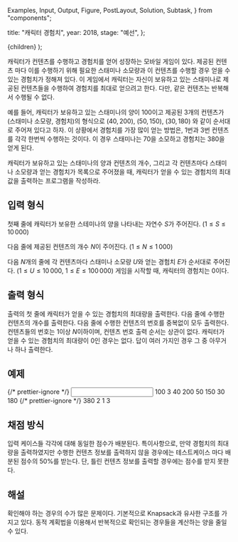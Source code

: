   Examples,
  Input,
  Output,
  Figure,
  PostLayout,
  Solution,
  Subtask,
} from "components";

  title: "캐릭터 경험치",
  year: 2018,
  stage: "예선",
};

  <PostLayout meta={meta}>{children}</PostLayout>
);

캐릭터가 컨텐츠를 수행하고 경험치를 얻어 성장하는 모바일 게임이 있다. 제공된 컨텐츠 마다 이를 수행하기 위해 필요한 스태미나 소모량과 이 컨텐츠를 수행할 경우 얻을 수 있는 경험치가 정해져 있다. 이 게임에서 캐릭터는 자신이 보유하고 있는 스태미나로 제공된 컨텐츠들을 수행하여 경험치를 최대로 얻으려고 한다. 다만, 같은 컨텐츠는 반복해서 수행될 수 없다.

예를 들어, 캐릭터가 보유하고 있는 스태미나의 양이 $100$이고 제공된 $3$개의 컨텐츠가 (스태미나 소모량, 경험치)의 형식으로 $(40,200)$, $(50, 150)$, $(30, 180)$ 와 같이 순서대로 주어져 있다고 하자. 이 상황에서 경험치를 가장 많이 얻는 방법은, $1$번과 $3$번 컨텐츠를 각각 한번씩 수행하는 것이다. 이 경우 스태미나는 $70$을 소모하고 경험치는 $380$을 얻게 된다.

캐릭터가 보유하고 있는 스태미나의 양과 컨텐츠의 개수, 그리고 각 컨텐츠마다 스태미나 소모량과 얻는 경험치가 목록으로 주어졌을 때, 캐릭터가 얻을 수 있는 경험치의 최대값을 출력하는 프로그램을 작성하라.

## 입력 형식

첫째 줄에 캐릭터가 보유한 스테미나의 양을 나타내는 자연수 $S$가 주어진다. ($1 \le S \le 10\,000$)

다음 줄에 제공된 컨텐츠의 개수 $N$이 주어진다. ($1 \le N \le 1\,000$)

다음 $N$개의 줄에 각 컨텐츠마다 스태미나 소모량 $U$와 얻는 경험치 $E$가 순서대로 주어진다. ($1 \le U \le 10\,000$, $1 \le E \le 100\,000$) 게임을 시작할 때, 캐릭터의 경험치는 $0$이다.

## 출력 형식

출력의 첫 줄에 캐릭터가 얻을 수 있는 경험치의 최대량을 출력한다. 다음 줄에 수행한 컨텐츠의 개수를 출력한다. 다음 줄에 수행한 컨텐츠의 번호를 중복없이 모두 출력한다. 컨텐츠들의 번호는 $1$이상 $N$이하이며, 컨텐츠 번호 출력 순서는 상관이 없다. 캐릭터가 얻을 수 있는 경험치의 최대량이 $0$인 경우는 없다. 답이 여러 가지인 경우 그 중 아무거나 하나 출력한다.

## 예제

<Examples>
  {/* prettier-ignore */}
  <Input>
    100
    3
    40 200
    50 150
    30 180
  </Input>
  {/* prettier-ignore */}
  <Output>
    380
    2
    1 3
  </Output>
</Examples>

## 채점 방식

입력 케이스들 각각에 대해 동일한 점수가 배분된다. 특이사항으로, 만약 경험치의 최대량을 출력하였지만 수행한 컨텐츠 정보를 출력하지 않을 경우에는 테스트케이스 마다 배분된 점수의 $50\%$를 받는다. 단, 틀린 컨텐츠 정보를 출력할 경우에는 점수를 받지 못한다.

## 해설

<Solution>
  확인해야 하는 경우의 수가 많은 문제이다. 기본적으로 Knapsack과 유사한 구조를
  가지고 있다. 동적 계획법을 이용해서 반복적으로 확인되는 경우들을 계산하는 양을
  줄일 수 있다.
</Solution>
